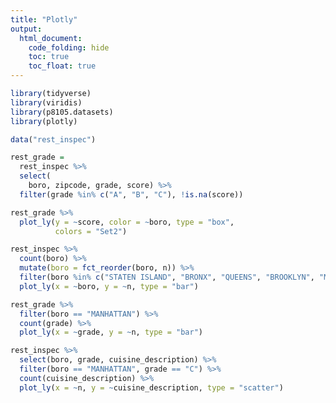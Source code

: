 ```yaml
---
title: "Plotly"
output: 
  html_document:
    code_folding: hide
    toc: true
    toc_float: true
---
```


```r
library(tidyverse)
library(viridis)
library(p8105.datasets)
library(plotly)
```

```r
data("rest_inspec")
```


```r
rest_grade = 
  rest_inspec %>% 
  select(
    boro, zipcode, grade, score) %>%
  filter(grade %in% c("A", "B", "C"), !is.na(score)) 
```

```r
rest_grade %>% 
  plot_ly(y = ~score, color = ~boro, type = "box",
          colors = "Set2")
```

```r
rest_inspec %>%
  count(boro) %>% 
  mutate(boro = fct_reorder(boro, n)) %>% 
  filter(boro %in% c("STATEN ISLAND", "BRONX", "QUEENS", "BROOKLYN", "MANHATTAN")) %>% 
  plot_ly(x = ~boro, y = ~n, type = "bar")
```

```r
rest_grade %>%
  filter(boro == "MANHATTAN") %>% 
  count(grade) %>%
  plot_ly(x = ~grade, y = ~n, type = "bar")
```

```r
rest_inspec %>%
  select(boro, grade, cuisine_description) %>% 
  filter(boro == "MANHATTAN", grade == "C") %>% 
  count(cuisine_description) %>% 
  plot_ly(x = ~n, y = ~cuisine_description, type = "scatter")
```